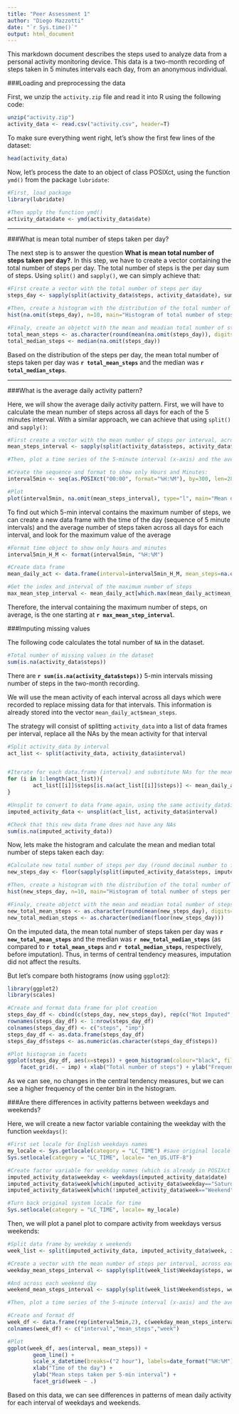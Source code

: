```yaml
---
title: "Peer Assessment 1"
author: "Diego Mazzotti"
date: "`r Sys.time()`"
output: html_document
---
```


This markdown document describes the steps used to analyze data from a personal activity monitoring device. This data is a two-month recording of steps taken in 5 minutes intervals each day, from an anonymous individual.

###Loading and preprocessing the data

First, we unzip the `activity.zip` file and read it into R using the following code:

```r

unzip("activity.zip")
activity_data <- read.csv("activity.csv", header=T)

```

To make sure everything went right, let's show the first few lines of the dataset:

```r

head(activity_data)

```


Now, let's process the date to an object of class POSIXct, using the function `ymd()` from the package `lubridate`:

```r

#First, load package
library(lubridate)

#Then apply the function ymd()
activity_data$date <- ymd(activity_data$date)

```

---

###What is mean total number of steps taken per day?

The next step is to answer the question **What is mean total number of steps taken per day?**. In this step, we have to create a vector containing the total number of steps per day. The total number of steps is the per day sum of steps. Using `split()` and `sapply()`, we can simply achieve that:

```r
#First create a vector with the total number of steps per day
steps_day <- sapply(split(activity_data$steps, activity_data$date), sum)

#Then, create a histogram with the distribution of the total number of steps taken each day (NAs omitted)
hist(na.omit(steps_day), n=10, main="Histogram of total number of steps per day", xlab="Number of steps")

#Finaly, create an objetct with the mean and meadian total number of steps taken per day
total_mean_steps <- as.character(round(mean(na.omit(steps_day)), digits=2))
total_median_steps <- median(na.omit(steps_day))

```

Based on the distribution of the steps per day, the mean total number of steps taken per day was **`r total_mean_steps`** and the median was **`r total_median_steps`**.

---

###What is the average daily activity pattern?

Here, we will show the average daily activity pattern. First, we will have to calculate the mean number of steps across all days for each of the 5 minutes interval. With a similar approach, we can achieve that using `split()` and `sapply()`:

```r
#First create a vector with the mean number of steps per interval, across all days
mean_steps_interval <- sapply(split(activity_data$steps, activity_data$interval), mean, na.rm=T)

#Then, plot a time series of the 5-minute interval (x-axis) and the average number of steps taken, averaged across all days (y-axis)

#Create the sequence and format to show only Hours and Minutes:
interval5min <- seq(as.POSIXct("00:00", format="%H:%M"), by=300, len=288)

#Plot
plot(interval5min, na.omit(mean_steps_interval), type="l", main="Mean daily activity pattern", ylab="Mean steps taken per 5-min interval", xlab="Time of the day")
```

To find out which 5-min interval contains the maximum number of steps, we can create a new data frame with the time of the day (sequence of 5 minute intervals) and the average number of steps taken across all days for each interval, and look for the maximum value of the average

```r
#Format time object to show only hours and minutes
interval5min_H_M <- format(interval5min, "%H:%M")

#Create data frame
mean_daily_act <- data.frame(interval=interval5min_H_M, mean_steps=na.omit(mean_steps_interval))

#Get the index and interval of the maximum number of steps
max_mean_step_interval <- mean_daily_act[which.max(mean_daily_act$mean_steps),1]

```

Therefore, the interval containing the maximum number of steps, on average, is the one starting at **`r max_mean_step_interval`**. 


###Imputing missing values

The following code calculates the total number of `NA` in the dataset.

```r
#Total number of missing values in the dataset
sum(is.na(activity_data$steps))

```

There are **`r sum(is.na(activity_data$steps))`** 5-min intervals missing number of steps in the two-month recording.

We will use the mean activity of each interval across all days which were recorded to replace missing data for that intervals. This information is already stored into the vector `mean_daily_act$mean_steps`.

The strategy will consist of splitting `activity_data` into a list of data frames per interval, replace all the NAs by the mean activity for that interval

```r
#Split activity_data by interval
act_list <- split(activity_data, activity_data$interval)


#Iterate for each data.frame (interval) and substitute NAs for the mean steps for that interval
for (i in 1:length(act_list)){
        act_list[[i]]$steps[is.na(act_list[[i]]$steps)] <- mean_daily_act$mean_steps[i]
}

#Unsplit to convert to data frame again, using the same activity_data$interval factor 
imputed_activity_data <- unsplit(act_list, activity_data$interval)

#Check that this new data frame does not have any NAs
sum(is.na(imputed_activity_data))

```

Now, lets make the histogram and calculate the mean and median total number of steps taken each day:

```r

#Calculate new total number of steps per day (round decimal number to floor)
new_steps_day <- floor(sapply(split(imputed_activity_data$steps, imputed_activity_data$date), sum))

#Then, create a histogram with the distribution of the total number of steps taken each day in the imputed data
hist(new_steps_day, n=10, main="Histogram of total number of steps per day (imputed)", xlab="Number of steps")

#Finaly, create objetct with the mean and meadian total number of steps taken per day on the imputed data
new_total_mean_steps <- as.character(round(mean(new_steps_day), digits=2))
new_total_median_steps <- as.character(median(floor(new_steps_day)))

```

On the imputed data, the mean total number of steps taken per day was **`r new_total_mean_steps`** and the median was **`r new_total_median_steps`** (as compared to **`r total_mean_steps`** and **`r total_median_steps`**, respectively, before imputation). Thus, in terms of central tendency measures, imputation did not affect the results.

But let's compare both histograms (now using `ggplot2`):
```r
library(ggplot2)
library(scales)

#Create and format data frame for plot creation
steps_day_df <- cbind(c(steps_day, new_steps_day), rep(c("Not Imputed", "Imputed"), each=length(new_steps_day)))
rownames(steps_day_df) <- 1:nrow(steps_day_df)
colnames(steps_day_df) <- c("steps", "imp")
steps_day_df <- as.data.frame(steps_day_df)
steps_day_df$steps <- as.numeric(as.character(steps_day_df$steps))

#Plot histogram in facets
ggplot(steps_day_df, aes(x=steps)) + geom_histogram(colour="black", fill="black") + 
    facet_grid(. ~ imp) + xlab("Total number of steps") + ylab("Frequency")
```

As we can see, no changes in the central tendency measures, but we can see a higher frequency of the center bin in the histogram.


###Are there differences in activity patterns between weekdays and weekends?

Here, we will create a new factor variable containing the weekday with the function `weekdays()`:

```r

#First set locale for English weekdays names
my_locale <- Sys.getlocale(category = "LC_TIME") #save original locale time
Sys.setlocale(category = "LC_TIME", locale= "en_US.UTF-8")

#Create factor variable for weekday names (which is already in POSIXct format) and for weekend versus weekdays
imputed_activity_data$weekday <- weekdays(imputed_activity_data$date)
imputed_activity_data$week[which(imputed_activity_data$weekday=="Saturday" | imputed_activity_data$weekday=="Sunday")] <- "Weekend"
imputed_activity_data$week[which(!imputed_activity_data$week=="Weekend")] <- "Weekday"

#Turn back original system locale for time
Sys.setlocale(category = "LC_TIME", locale= my_locale)

```

Then, we will plot a panel plot to compare activity from weekdays versus weekends:

```r
#Split data frame by weekday x weekends
week_list <- split(imputed_activity_data, imputed_activity_data$week, imputed_activity_data$interval)

#Create a vector with the mean number of steps per interval, across each weekday
weekday_mean_steps_interval <- sapply(split(week_list$Weekday$steps, week_list$Weekday$interval), mean)

#And across each weekend day
weekend_mean_steps_interval <- sapply(split(week_list$Weekend$steps, week_list$Weekend$interval), mean)

#Then, plot a time series of the 5-minute interval (x-axis) and the average number of steps taken, averaged across all weekdays or weekends(y-axis) using ggplot

#Create and format df
week_df <- data.frame(rep(interval5min,2), c(weekday_mean_steps_interval, weekend_mean_steps_interval), c(rep("Weekday", length(weekday_mean_steps_interval)),rep("Weekend", length(weekend_mean_steps_interval))))
colnames(week_df) <- c("interval","mean_steps","week")

#Plot
ggplot(week_df, aes(interval, mean_steps)) +
        geom_line() +
        scale_x_datetime(breaks=("2 hour"), labels=date_format("%H:%M")) +
        xlab("Time of the day") +
        ylab("Mean steps taken per 5-min interval") +
        facet_grid(week ~ .)
```

Based on this data, we can see differences in patterns of mean daily activity for each interval of weekdays and weekends.